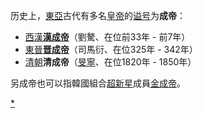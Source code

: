 历史上，[[東亞|東亞]]古代有多名[[皇帝|皇帝]]的[[谥号|谥号]]为'''成帝'''：
* [[西漢|西漢]]'''[[漢成帝|漢成帝]]'''（劉驁、在位前33年 - 前7年）
* [[東晉|東晉]]'''[[晋成帝|晋成帝]]'''（司馬衍、在位325年 - 342年）
* [[清朝|清朝]]'''清成帝'''（[[旻寧|旻寧]]、在位1820年 - 1850年）

另成帝也可以指韓國組合[[超新星_(韓國組合)|超新星]]成員[[金成帝|金成帝]]。

{{disambig}}

[[Category:諡成|*]]